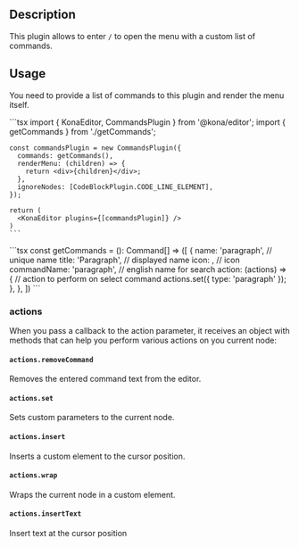 
## Description

This plugin allows to enter `/` to open the menu with a custom list of commands.

## Usage
You need to provide a list of commands to this plugin and render the menu itself.

<Tabs>
  <Tab label="Editor.tsx">
    ```tsx
    import { KonaEditor, CommandsPlugin } from '@kona/editor';
    import { getCommands } from './getCommands';

    const commandsPlugin = new CommandsPlugin({
      commands: getCommands(),
      renderMenu: (children) => {
        return <div>{children}</div>;
      },
      ignoreNodes: [CodeBlockPlugin.CODE_LINE_ELEMENT],
    });

    return (
      <KonaEditor plugins={[commandsPlugin]} />
    )
    ```
  </Tab>
  <Tab label="getCommands.ts">
    ```tsx
    const getCommands = (): Command[] => ([
      {
        name: 'paragraph', // unique name
        title: 'Paragraph', // displayed name
        icon: <TextIcon size={16} />, // icon
        commandName: 'paragraph', // english name for search
        action: (actions) => { // action to perform on select command
          actions.set({ type: 'paragraph' });
        },
      },
    ])
    ```
  </Tab>
</Tabs>

### actions
When you pass a callback to the action parameter, it receives an object with methods that can help you
perform various actions on you current node:

#### `actions.removeCommand`
Removes the entered command text from the editor.

#### `actions.set`
Sets custom parameters to the current node.

#### `actions.insert`
Inserts a custom element to the cursor position.

#### `actions.wrap`
Wraps the current node in a custom element.

#### `actions.insertText`
Insert text at the cursor position

